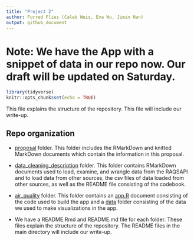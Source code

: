 ```yaml
---
title: "Project 2"
author: Furred Flies (Caleb Weis, Eva Wu, Jimin Han)
output: github_document
---
```


# Note: We have the App with a snippet of data in our repo now. Our draft will be updated on Saturday.

```r
library(tidyverse)
knitr::opts_chunk$set(echo = TRUE)
```

This file explains the structure of the repository. This file will include our write-up.

## Repo organization 

* [proposal](proposal) folder. This folder includes the RMarkDown and knitted MarkDown documents which contain the information in this proposal.

* [data_cleaning_description](data_cleaning_description) folder. This folder contains RMarkDown documents used to load, examine, and wrangle data from the RAQSAPI and to load data from other sources, the csv files of data loaded from other sources, as well as the README file consisting of the codebook.

* [air_quality](air_quality) folder. This folder contains an [app.R](air_quality/app.R) document consisting of the code used to build the app and a [data](air_quality/data) folder consisting of the data we used to make visualizations in the app. 

* We have a README.Rmd and README.md file for each folder. These files explain the structure of the repository. The README files in the main directory will include our write-up.
